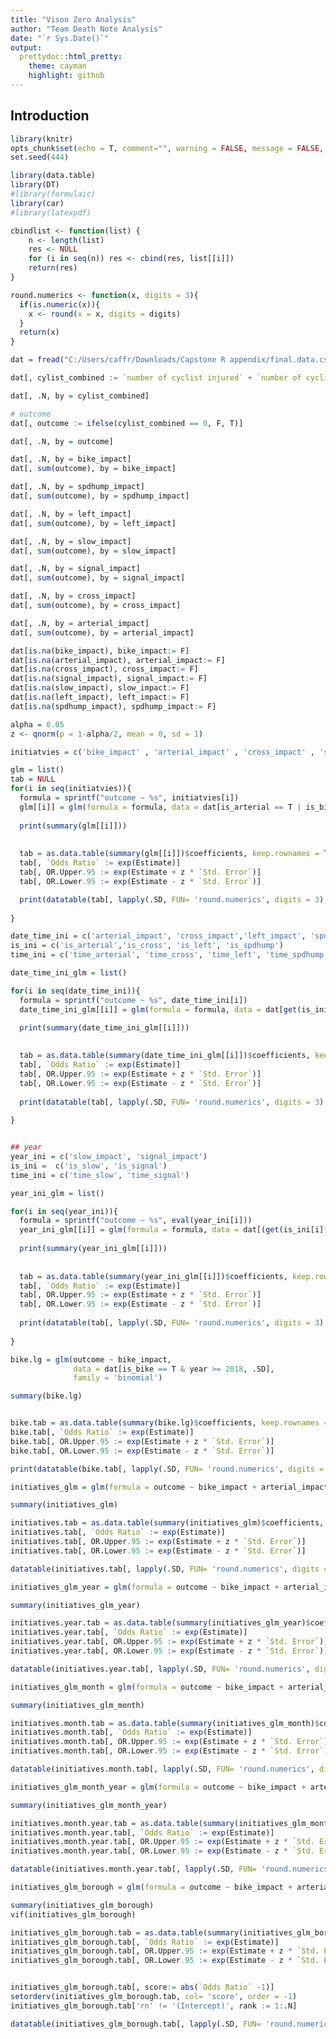 ```yaml
---
title: "Vison Zero Analysis"
author: "Team Death Note Analysis"
date: "`r Sys.Date()`"
output:
  prettydoc::html_pretty:
    theme: cayman
    highlight: github
---
```


## Introduction


```r
library(knitr)
opts_chunk$set(echo = T, comment="", warning = FALSE, message = FALSE, tidy.opts=list(width.cutoff=60), tidy = TRUE)
set.seed(444)
```

```r
library(data.table)
library(DT)
#library(formulaic)
library(car)
#library(latexpdf)
```

```r
cbindlist <- function(list) {
	n <- length(list)
	res <- NULL
	for (i in seq(n)) res <- cbind(res, list[[i]])
	return(res)
}

round.numerics <- function(x, digits = 3){
  if(is.numeric(x)){
    x <- round(x = x, digits = digits)
  }
  return(x)
}

```

```r
dat = fread("C:/Users/caffr/Downloads/Capstone R appendix/final.data.csv")
```


```r
dat[, cylist_combined := `number of cyclist injured` + `number of cyclist killed`]

dat[, .N, by = cylist_combined]

# outcome
dat[, outcome := ifelse(cylist_combined == 0, F, T)]

dat[, .N, by = outcome]
```


```r
dat[, .N, by = bike_impact]
dat[, sum(outcome), by = bike_impact]

dat[, .N, by = spdhump_impact]
dat[, sum(outcome), by = spdhump_impact]

dat[, .N, by = left_impact]
dat[, sum(outcome), by = left_impact]

dat[, .N, by = slow_impact]
dat[, sum(outcome), by = slow_impact]

dat[, .N, by = signal_impact]
dat[, sum(outcome), by = signal_impact]

dat[, .N, by = cross_impact]
dat[, sum(outcome), by = cross_impact]

dat[, .N, by = arterial_impact]
dat[, sum(outcome), by = arterial_impact]

dat[is.na(bike_impact), bike_impact:= F] 
dat[is.na(arterial_impact), arterial_impact:= F] 
dat[is.na(cross_impact), cross_impact:= F] 
dat[is.na(signal_impact), signal_impact:= F] 
dat[is.na(slow_impact), slow_impact:= F] 
dat[is.na(left_impact), left_impact:= F] 
dat[is.na(spdhump_impact), spdhump_impact:= F] 

```


```r
alpha = 0.05
z <- qnorm(p = 1-alpha/2, mean = 0, sd = 1)

initiatvies = c('bike_impact' , 'arterial_impact' , 'cross_impact' , 'signal_impact' , 'left_impact' , 'spdhump_impact', 'slow_impact')

glm = list()
tab = NULL
for(i in seq(initiatvies)){
  formula = sprintf("outcome ~ %s", initiatvies[i])
  glm[[i]] = glm(formula = formula, data = dat[is_arterial == T | is_bike == T |is_cross == T | is_left ==T | is_slow ==T |is_signal ==T| is_spdhump ==T, .SD], family = 'binomial')
  
  print(summary(glm[[i]]))
  
  
  tab = as.data.table(summary(glm[[i]])$coefficients, keep.rownames = T)
  tab[, `Odds Ratio` := exp(Estimate)]
  tab[, OR.Upper.95 := exp(Estimate + z * `Std. Error`)]
  tab[, OR.Lower.95 := exp(Estimate - z * `Std. Error`)]

  print(datatable(tab[, lapply(.SD, FUN= 'round.numerics', digits = 3), .SDcols = c('rn', 'Odds Ratio', 'OR.Upper.95', 'OR.Lower.95', 'Pr(>|z|)', 'z value')],rownames = F))
  
}

```


```r
date_time_ini = c('arterial_impact', 'cross_impact','left_impact', 'spdhump_impact')
is_ini = c('is_arterial','is_cross', 'is_left', 'is_spdhump')
time_ini = c('time_arterial', 'time_cross', 'time_left', 'time_spdhump')

date_time_ini_glm = list()

for(i in seq(date_time_ini)){
  formula = sprintf("outcome ~ %s", date_time_ini[i])
  date_time_ini_glm[[i]] = glm(formula = formula, data = dat[get(is_ini[i]) == T | date_time >= get(time_ini[i]), .SD], family = 'binomial')
  
  print(summary(date_time_ini_glm[[i]]))
  

  tab = as.data.table(summary(date_time_ini_glm[[i]])$coefficients, keep.rownames = T)
  tab[, `Odds Ratio` := exp(Estimate)]
  tab[, OR.Upper.95 := exp(Estimate + z * `Std. Error`)]
  tab[, OR.Lower.95 := exp(Estimate - z * `Std. Error`)]
  
  print(datatable(tab[, lapply(.SD, FUN= 'round.numerics', digits = 3), .SDcols = c('rn', 'Odds Ratio', 'OR.Upper.95', 'OR.Lower.95', 'Pr(>|z|)', 'z value')],rownames = F))
  
}


## year
year_ini = c('slow_impact', 'signal_impact')
is_ini =  c('is_slow', 'is_signal')
time_ini = c('time_slow', 'time_signal')

year_ini_glm = list()

for(i in seq(year_ini)){
  formula = sprintf("outcome ~ %s", eval(year_ini[i]))
  year_ini_glm[[i]] = glm(formula = formula, data = dat[(get(is_ini[i]) == T) & (year >= get(time_ini[i])), .SD], family = 'binomial')
  
  print(summary(year_ini_glm[[i]]))
  
  
  tab = as.data.table(summary(year_ini_glm[[i]])$coefficients, keep.rownames = T)
  tab[, `Odds Ratio` := exp(Estimate)]
  tab[, OR.Upper.95 := exp(Estimate + z * `Std. Error`)]
  tab[, OR.Lower.95 := exp(Estimate - z * `Std. Error`)]
  
  print(datatable(tab[, lapply(.SD, FUN= 'round.numerics', digits = 3), .SDcols = c('rn', 'Odds Ratio', 'OR.Upper.95', 'OR.Lower.95', 'Pr(>|z|)', 'z value')],rownames = F))
  
}

bike.lg = glm(outcome ~ bike_impact, 
              data = dat[is_bike == T & year >= 2018, .SD], 
              family = 'binomial')

summary(bike.lg)


bike.tab = as.data.table(summary(bike.lg)$coefficients, keep.rownames = T)
bike.tab[, `Odds Ratio` := exp(Estimate)]
bike.tab[, OR.Upper.95 := exp(Estimate + z * `Std. Error`)]
bike.tab[, OR.Lower.95 := exp(Estimate - z * `Std. Error`)]

print(datatable(bike.tab[, lapply(.SD, FUN= 'round.numerics', digits = 3), .SDcols = c('rn', 'Odds Ratio', 'OR.Upper.95', 'OR.Lower.95', 'Pr(>|z|)', 'z value')], rownames = F))
```


```r
initiatives_glm = glm(formula = outcome ~ bike_impact + arterial_impact + cross_impact + signal_impact + left_impact + spdhump_impact, data = dat[is_arterial == T | is_bike == T |is_cross == T | is_left ==T | is_slow ==T |is_signal ==T| is_spdhump ==T, .SD], family = 'binomial')

summary(initiatives_glm)

initiatives.tab = as.data.table(summary(initiatives_glm)$coefficients, keep.rownames = T)
initiatives.tab[, `Odds Ratio` := exp(Estimate)]
initiatives.tab[, OR.Upper.95 := exp(Estimate + z * `Std. Error`)]
initiatives.tab[, OR.Lower.95 := exp(Estimate - z * `Std. Error`)]

datatable(initiatives.tab[, lapply(.SD, FUN= 'round.numerics', digits = 3), .SDcols = c('rn', 'Odds Ratio', 'OR.Upper.95', 'OR.Lower.95', 'Pr(>|z|)', 'z value')], rownames = F)

```


```r
initiatives_glm_year = glm(formula = outcome ~ bike_impact + arterial_impact + cross_impact + signal_impact + left_impact + spdhump_impact + slow_impact + year, data = dat[is_arterial == T | is_bike == T |is_cross == T | is_left ==T | is_slow ==T |is_signal ==T| is_spdhump ==T, .SD], family = 'binomial')

summary(initiatives_glm_year)

initiatives.year.tab = as.data.table(summary(initiatives_glm_year)$coefficients, keep.rownames = T)
initiatives.year.tab[, `Odds Ratio` := exp(Estimate)]
initiatives.year.tab[, OR.Upper.95 := exp(Estimate + z * `Std. Error`)]
initiatives.year.tab[, OR.Lower.95 := exp(Estimate - z * `Std. Error`)]

datatable(initiatives.year.tab[, lapply(.SD, FUN= 'round.numerics', digits = 3), .SDcols = c('rn', 'Odds Ratio', 'OR.Upper.95', 'OR.Lower.95', 'Pr(>|z|)', 'z value')], rownames = F)

```


```r

initiatives_glm_month = glm(formula = outcome ~ bike_impact + arterial_impact + cross_impact + signal_impact + left_impact + spdhump_impact + slow_impact + month, data = dat[is_arterial == T | is_bike == T |is_cross == T | is_left ==T | is_slow ==T |is_signal ==T| is_spdhump ==T, .SD], family = 'binomial')

summary(initiatives_glm_month)

initiatives.month.tab = as.data.table(summary(initiatives_glm_month)$coefficients, keep.rownames = T)
initiatives.month.tab[, `Odds Ratio` := exp(Estimate)]
initiatives.month.tab[, OR.Upper.95 := exp(Estimate + z * `Std. Error`)]
initiatives.month.tab[, OR.Lower.95 := exp(Estimate - z * `Std. Error`)]

datatable(initiatives.month.tab[, lapply(.SD, FUN= 'round.numerics', digits = 3), .SDcols = c('rn', 'Odds Ratio', 'OR.Upper.95', 'OR.Lower.95', 'Pr(>|z|)', 'z value')], rownames = F)

```


```r
initiatives_glm_month_year = glm(formula = outcome ~ bike_impact + arterial_impact + cross_impact + signal_impact + left_impact + spdhump_impact + slow_impact + month +year, data = dat[is_arterial == T | is_bike == T |is_cross == T | is_left ==T | is_slow ==T |is_signal ==T| is_spdhump ==T, .SD], family = 'binomial')

summary(initiatives_glm_month_year)

initiatives.month.year.tab = as.data.table(summary(initiatives_glm_month_year)$coefficients, keep.rownames = T)
initiatives.month.year.tab[, `Odds Ratio` := exp(Estimate)]
initiatives.month.year.tab[, OR.Upper.95 := exp(Estimate + z * `Std. Error`)]
initiatives.month.year.tab[, OR.Lower.95 := exp(Estimate - z * `Std. Error`)]

datatable(initiatives.month.year.tab[, lapply(.SD, FUN= 'round.numerics', digits = 3), .SDcols = c('rn', 'Odds Ratio', 'OR.Upper.95', 'OR.Lower.95', 'Pr(>|z|)', 'z value')], rownames = F)

```


```r
initiatives_glm_borough = glm(formula = outcome ~ bike_impact + arterial_impact + cross_impact + signal_impact + left_impact + spdhump_impact + slow_impact + borough + month +year, data = dat[(is_arterial == T | is_bike == T |is_cross == T | is_left ==T | is_slow ==T |is_signal ==T| is_spdhump ==T ) & borough != 'N/A', .SD], family = 'binomial')

summary(initiatives_glm_borough)
vif(initiatives_glm_borough)

initiatives_glm_borough.tab = as.data.table(summary(initiatives_glm_borough)$coefficients, keep.rownames = T)
initiatives_glm_borough.tab[, `Odds Ratio` := exp(Estimate)]
initiatives_glm_borough.tab[, OR.Upper.95 := exp(Estimate + z * `Std. Error`)]
initiatives_glm_borough.tab[, OR.Lower.95 := exp(Estimate - z * `Std. Error`)]


initiatives_glm_borough.tab[, score:= abs(`Odds Ratio` -1)]
setorderv(initiatives_glm_borough.tab, col= 'score', order = -1)
initiatives_glm_borough.tab['rn' != '(Intercept)', rank := 1:.N]

datatable(initiatives_glm_borough.tab[, lapply(.SD, FUN= 'round.numerics', digits = 2), .SDcols = c('rn', 'Odds Ratio', 'OR.Upper.95', 'OR.Lower.95', 'Pr(>|z|)', 'z value')], rownames = F)

```
